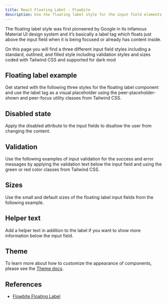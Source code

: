 ```yaml
---
title: React Floating Label - Flowbite
description: Use the floating label style for the input field elements to replicate the Material UI design system from Google and choose from multiple styles and sizes
---
```


The floating label style was first pioneered by Google in its infamous Material UI design system and it’s basically a label tag which floats just above the input field when it is being focused or already has content inside.

On this page you will find a three different input field styles including a standard, outlined, and filled style including validation styles and sizes coded with Tailwind CSS and supported for dark mod

## Floating label example

Get started with the following three styles for the floating label component and use the label tag as a visual placeholder using the peer-placeholder-shown and peer-focus utility classes from Tailwind CSS.

<Example name="floatingLabel.root" />

## Disabled state

Apply the disabled attribute to the input fields to disallow the user from changing the content.

<Example name="floatingLabel.disabled" />

## Validation

Use the following examples of input validation for the success and error messages by applying the validation text below the input field and using the green or red color classes from Tailwind CSS.

<Example name="floatingLabel.validation" />

## Sizes

Use the small and default sizes of the floating label input fields from the following example.

<Example name="floatingLabel.sizes" />

## Helper text

Add a helper text in addition to the label if you want to show more information below the input field.

<Example name="floatingLabel.helperText" />

## Theme

To learn more about how to customize the appearance of components, please see the [Theme docs](/docs/customize/theme).

<Theme name="floatingLabel" />

## References

- [Flowbite Floating Label](https://flowbite.com/docs/forms/floating-label/)
